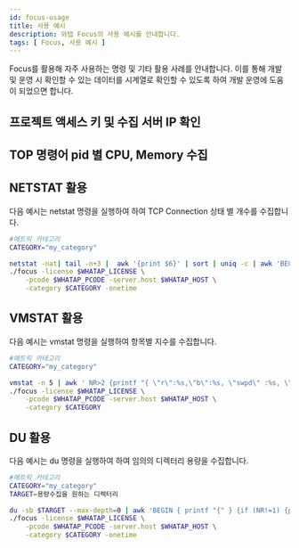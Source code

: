 ```yaml
---
id: focus-usage
title: 사용 예시
description: 와탭 Focus의 사용 예시를 안내합니다.
tags: [ Focus, 사용 예시 ]
---
```



Focus를 활용해 자주 사용하는 명령 및 기타 활용 사례를 안내합니다. 이를 통해 개발 및 운영 시 확인할 수 있는 데이터를 시계열로 확인할 수 있도록 하여 개발 운영에 도움이 되었으면 합니다.

## 프로젝트 액세스 키 및 수집 서버 IP 확인


<Checkpakip />

## TOP 명령어 pid 별 CPU, Memory 수집


<Topcollectcpumemory />

## NETSTAT 활용

다음 예시는 netstat 명령을 실행하여 하여 TCP Connection 상태 별 개수를 수집합니다.

```bash title='Linux Shell'
#매트릭 카테고리
CATEGORY="my_category"

netstat -nat| tail -n+3 |  awk '{print $6}' | sort | uniq -c | awk 'BEGIN { printf "{" } {if (NR!=1) {printf ", "}}{printf "\"%s\":%s",$2,$1} END { print "}" }' | \
./focus -license $WHATAP_LICENSE \
    -pcode $WHATAP_PCODE -server.host $WHATAP_HOST \
    -category $CATEGORY -onetime
```

## VMSTAT 활용

다음 예시는 vmstat 명령을 실행하여 항목별 지수를 수집합니다.

```bash title='Linux Shell'
#매트릭 카테고리
CATEGORY="my_category"

vmstat -n 5 | awk ' NR>2 {printf "{ \"r\":%s,\"b\":%s, \"swpd\" :%s, \"free\" :%s, \"buff\" :%s, \"cache\" :%s, \"si\" :%s, \"so\":%s, \"bi\" :%s, \"bo\" :%s,  \"in\" :%s,  \"cs\":%s, \"us\":%s, \"sy\":%s, \"id\":%s, \"wa\":%s, \"st\" :%s }\n", $1,$2, $3,$4, $5,$6, $7,$8, $9,$10, $11,$12, $13,$14, $15,$16,$17}\n' | \
./focus -license $WHATAP_LICENSE \
    -pcode $WHATAP_PCODE -server.host $WHATAP_HOST \
    -category $CATEGORY
```

## DU 활용

다음 예시는 du 명령을 실행하여 하여 임의의 디렉터리 용량을 수집합니다.

```bash title='Linux Shell'
#매트릭 카테고리
CATEGORY="my_category"
TARGET=용량수집을 원하는 디렉터리

du -sb $TARGET --max-depth=0 | awk 'BEGIN { printf "{" } {if (NR!=1) {printf ", "}}{printf "\"%s\":%s",$2,$1} END { print "}" }' | \
./focus -license $WHATAP_LICENSE \
    -pcode $WHATAP_PCODE -server.host $WHATAP_HOST \
    -category $CATEGORY -onetime
```